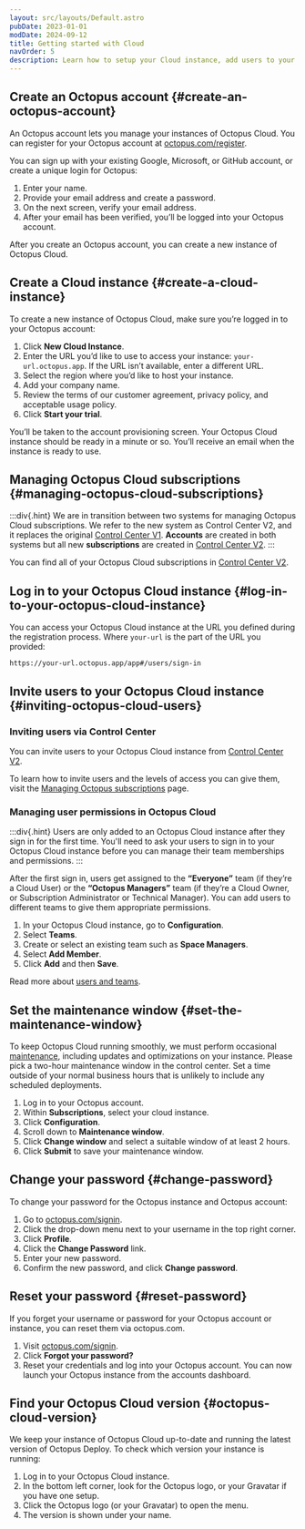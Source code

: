```yaml
---
layout: src/layouts/Default.astro
pubDate: 2023-01-01
modDate: 2024-09-12
title: Getting started with Cloud
navOrder: 5
description: Learn how to setup your Cloud instance, add users to your instance, and set the maintenance window
---
```


## Create an Octopus account \{#create-an-octopus-account}
An Octopus account lets you manage your instances of Octopus Cloud. You can register for your Octopus account at [octopus.com/register](https://octopus.com/register).

You can sign up with your existing Google, Microsoft, or GitHub account, or create a unique login for Octopus:

1. Enter your name.
2. Provide your email address and create a password.
3. On the next screen, verify your email address.
4. After your email has been verified, you’ll be logged into your Octopus account.

After you create an Octopus account, you can create a new instance of Octopus Cloud.

## Create a Cloud instance \{#create-a-cloud-instance}

To create a new instance of Octopus Cloud, make sure you’re logged in to your Octopus account:

1. Click **New Cloud Instance**.
2. Enter the URL you’d like to use to access your instance: `your-url.octopus.app`. If the URL isn’t available, enter a different URL.
3. Select the region where you’d like to host your instance.
4. Add your company name.
5. Review the terms of our customer agreement, privacy policy, and acceptable usage policy.
6. Click **Start your trial**.

You’ll be taken to the account provisioning screen. Your Octopus Cloud instance should be ready in a minute or so. You’ll receive an email when the instance is ready to use.

## Managing Octopus Cloud subscriptions \{#managing-octopus-cloud-subscriptions}

:::div{.hint}
We are in transition between two systems for managing Octopus Cloud subscriptions. We refer to the new system as Control Center V2, and it replaces the original [Control Center V1](https://octopus.com/control-center). **Accounts** are created in both systems but all new **subscriptions** are created in [Control Center V2](https://billing.octopus.com/).
:::

You can find all of your Octopus Cloud subscriptions in [Control Center V2](https://billing.octopus.com/).

## Log in to your Octopus Cloud instance \{#log-in-to-your-octopus-cloud-instance}

You can access your Octopus Cloud instance at the URL you defined during the registration process. Where `your-url` is the part of the URL you provided:

```
https://your-url.octopus.app/app#/users/sign-in
```

## Invite users to your Octopus Cloud instance \{#inviting-octopus-cloud-users}

### Inviting users via Control Center

You can invite users to your Octopus Cloud instance from [Control Center V2](https://billing.octopus.com/).

To learn how to invite users and the levels of access you can give them, visit the [Managing Octopus subscriptions](/docs/getting-started/managing-octopus-subscriptions#user-access) page.

### Managing user permissions in Octopus Cloud

:::div{.hint}
Users are only added to an Octopus Cloud instance after they sign in for the first time. You'll need to ask your users to sign in to your Octopus Cloud instance before you can manage their team memberships and permissions.
:::

After the first sign in, users get assigned to the **“Everyone”** team (if they’re a Cloud User) or the **“Octopus Managers”** team (if they’re a Cloud Owner, or Subscription Administrator or Technical Manager). You can add users to different teams to give them appropriate permissions.

1. In your Octopus Cloud instance, go to **Configuration**.
2. Select **Teams**.
3. Create or select an existing team such as **Space Managers**.
4. Select **Add Member**.
5. Click **Add** and then **Save**.

Read more about [users and teams](/docs/security/users-and-teams).

## Set the maintenance window \{#set-the-maintenance-window}

To keep Octopus Cloud running smoothly, we must perform occasional [maintenance](/docs/octopus-cloud/maintenance-window), including updates and optimizations on your instance. 
Please pick a two-hour maintenance window in the control center. Set a time outside of your normal business hours that is unlikely to include any scheduled deployments. 

1. Log in to your Octopus account.
2. Within **Subscriptions**, select your cloud instance.
3. Click **Configuration**.
4. Scroll down to **Maintenance window**.
5. Click **Change window** and select a suitable window of at least 2 hours.
6. Click **Submit** to save your maintenance window.

## Change your password \{#change-password}

To change your password for the Octopus instance and Octopus account:
1. Go to [octopus.com/signin](https://octopus.com/signin).
2. Click the drop-down menu next to your username in the top right corner.
3. Click **Profile**.
4. Click the **Change Password** link.
5. Enter your new password.
6. Confirm the new password, and click **Change password**.

## Reset your password \{#reset-password}

If you forget your username or password for your Octopus account or instance, you can reset them via octopus.com.

1. Visit [octopus.com/signin](https://octopus.com/signin).
2. Click **Forgot your password?**
3. Reset your credentials and log into your Octopus account. You can now launch your Octopus instance from the accounts dashboard.

## Find your Octopus Cloud version \{#octopus-cloud-version}

We keep your instance of Octopus Cloud up-to-date and running the latest version of Octopus Deploy. To check which version your instance is running: 

1. Log in to your Octopus Cloud instance.
2. In the bottom left corner, look for the Octopus logo, or your Gravatar if you have one setup. 
3. Click the Octopus logo (or your Gravatar) to open the menu. 
2. The version is shown under your name.
